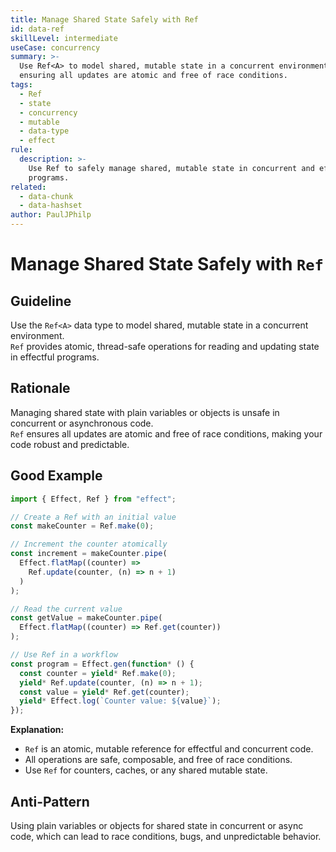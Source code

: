 ```yaml
---
title: Manage Shared State Safely with Ref
id: data-ref
skillLevel: intermediate
useCase: concurrency
summary: >-
  Use Ref<A> to model shared, mutable state in a concurrent environment,
  ensuring all updates are atomic and free of race conditions.
tags:
  - Ref
  - state
  - concurrency
  - mutable
  - data-type
  - effect
rule:
  description: >-
    Use Ref to safely manage shared, mutable state in concurrent and effectful
    programs.
related:
  - data-chunk
  - data-hashset
author: PaulJPhilp
---
```


# Manage Shared State Safely with `Ref`

## Guideline

Use the `Ref<A>` data type to model shared, mutable state in a concurrent environment.  
`Ref` provides atomic, thread-safe operations for reading and updating state in effectful programs.

## Rationale

Managing shared state with plain variables or objects is unsafe in concurrent or asynchronous code.  
`Ref` ensures all updates are atomic and free of race conditions, making your code robust and predictable.

## Good Example

```typescript
import { Effect, Ref } from "effect";

// Create a Ref with an initial value
const makeCounter = Ref.make(0);

// Increment the counter atomically
const increment = makeCounter.pipe(
  Effect.flatMap((counter) =>
    Ref.update(counter, (n) => n + 1)
  )
);

// Read the current value
const getValue = makeCounter.pipe(
  Effect.flatMap((counter) => Ref.get(counter))
);

// Use Ref in a workflow
const program = Effect.gen(function* () {
  const counter = yield* Ref.make(0);
  yield* Ref.update(counter, (n) => n + 1);
  const value = yield* Ref.get(counter);
  yield* Effect.log(`Counter value: ${value}`);
});
```

**Explanation:**  
- `Ref` is an atomic, mutable reference for effectful and concurrent code.
- All operations are safe, composable, and free of race conditions.
- Use `Ref` for counters, caches, or any shared mutable state.

## Anti-Pattern

Using plain variables or objects for shared state in concurrent or async code, which can lead to race conditions, bugs, and unpredictable behavior.
